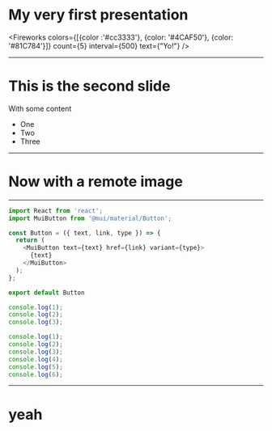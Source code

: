 



# My very first presentation

<Fireworks colors={[{color :'#cc3333'}, {color: '#4CAF50'}, {color: '#81C784'}]} count={5} interval={500} text={"Yo!"} />

---

# This is the second slide

With some content

- One
- Two
- Three

---

# Now with a remote image

<div style={{width: '100vw'}}>
  <BuilderSlideSection/>
</div>

---

<CodeSurfer theme={myTheme}>

```js
import React from 'react';
import MuiButton from '@mui/material/Button';

const Button = ({ text, link, type }) => {
  return (
    <MuiButton text={text} href={link} variant={type}>
      {text}
    </MuiButton>
  );
};

export default Button
```

```js 1
console.log(1);
console.log(2);
console.log(3);
```

```js 
console.log(1);
console.log(2);
console.log(3);
console.log(4);
console.log(5);
console.log(6);
```

</CodeSurfer>

---

# yeah